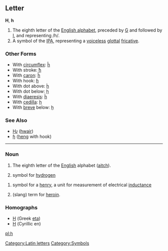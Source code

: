 ==Letter==
'''H''', '''h'''

#The eighth letter of the [[Appendix:English alphabet|English alphabet]], preceded by [[G]] and followed by [[I]], and representing /h/.
#A symbol of the [[IPA]], representing a [[voiceless]] [[glottal]] [[fricative]].
===Other Forms===
*With [[circumflex]]: [[ĥ]]
*With stroke: [[ħ]]
*With [[caron]]: [[ȟ]]
*With hook: [[ɦ]]
*With dot above: [[ḣ]]
*With dot below: [[ḥ]]
*With [[diaeresis]]: [[ḧ]]
*With [[cedilla]]: [[ḩ]]
*With [[breve]] below: [[ḫ]]
===See Also===
*[[Ƕ]] ([[hwair]])
*[[ɧ]] ([[heng]] with hook)
[[Category:Latin letters]]
----

===Noun===

#The eighth letter of the [[English]] alphabet ([[aitch]]).
#{{chemistry}} symbol for [[hydrogen]]
[[Category:Symbols]]
#{{Physics}} symbol for a [[henry]], a unit for measurement of electrical [[inductance]]
#(slang) term for [[heroin]].

===Homographs===
*[[Η]] (Greek [[eta]])
*[[Н]] (Cyrillic en)

[[pl:h]]